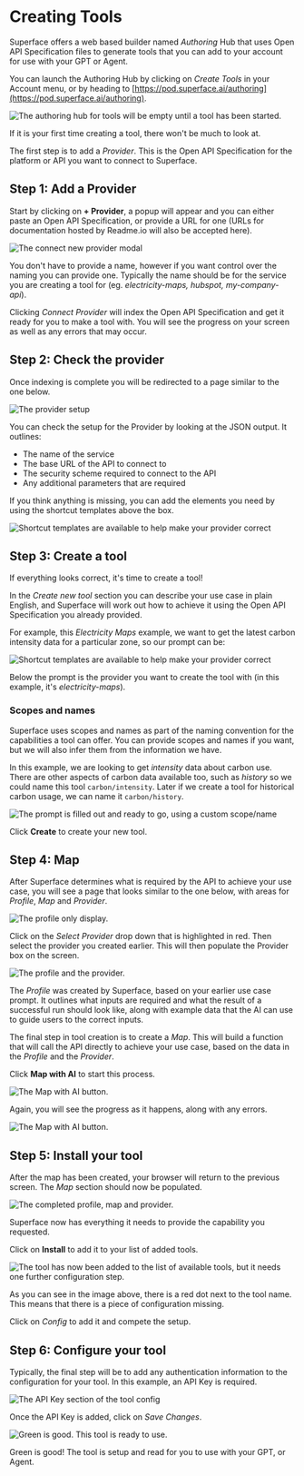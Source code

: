 # Creating Tools

Superface offers a web based builder named _Authoring_ Hub that uses Open API Specification files to generate tools that you can add to your account for use with your GPT or Agent.

You can launch the Authoring Hub by clicking on _Create Tools_ in your Account menu, or by heading to [https://pod.superface.ai/authoring](https://pod.superface.ai/authoring).

![The authoring hub for tools will be empty until a tool has been started.](/img/tools/authoring-hub.png)

If it is your first time creating a tool, there won't be much to look at.

The first step is to add a _Provider_. This is the Open API Specification for the platform or API you want to connect to Superface.

## Step 1: Add a Provider

Start by clicking on **+ Provider**, a popup will appear and you can either paste an Open API Specification, or provide a URL for one (URLs for documentation hosted by Readme.io will also be accepted here).

![The connect new provider modal](/img/tools/authoring-connect-provider.png)

You don't have to provide a name, however if you want control over the naming you can provide one. Typically the name should be for the service you are creating a tool for (eg. _electricity-maps, hubspot, my-company-api_).

Clicking _Connect Provider_ will index the Open API Specification and get it ready for you to make a tool with. You will see the progress on your screen as well as any errors that may occur.

## Step 2: Check the provider

Once indexing is complete you will be redirected to a page similar to the one below.

![The provider setup](/img/tools/authoring-provider-setup.png)

You can check the setup for the Provider by looking at the JSON output. It outlines:

- The name of the service
- The base URL of the API to connect to
- The security scheme required to connect to the API
- Any additional parameters that are required

If you think anything is missing, you can add the elements you need by using the shortcut templates above the box.

![Shortcut templates are available to help make your provider correct](/img/tools/authoring-shortcut-templates.png)

## Step 3: Create a tool

If everything looks correct, it's time to create a tool!

In the _Create new tool_ section you can describe your use case in plain English, and Superface will work out how to achieve it using the Open API Specification you already provided.

For example, this _Electricity Maps_ example, we want to get the latest carbon intensity data for a particular zone, so our prompt can be:

![Shortcut templates are available to help make your provider correct](/img/tools/authoring-tool-prompt.png)

Below the prompt is the provider you want to create the tool with (in this example, it's _electricity-maps_).

### Scopes and names

Superface uses scopes and names as part of the naming convention for the capabilities a tool can offer. You can provide scopes and names if you want, but we will also infer them from the information we have.

In this example, we are looking to get _intensity_ data about carbon use. There are other aspects of carbon data available too, such as _history_ so we could name this tool `carbon/intensity`. Later if we create a tool for historical carbon usage, we can name it `carbon/history`.

![The prompt is filled out and ready to go, using a custom scope/name](/img/tools/authoring-prompt-complete.png)

Click **Create** to create your new tool.

## Step 4: Map

After Superface determines what is required by the API to achieve your use case, you will see a page that looks similar to the one below, with areas for _Profile_, _Map_ and _Provider_.

![The profile only display.](/img/tools/authoring-profile-only.png)

Click on the _Select Provider_ drop down that is highlighted in red. Then select the provider you created earlier. This will then populate the Provider box on the screen.

![The profile and the provider.](/img/tools/authoring-profile-provider.png)

The _Profile_ was created by Superface, based on your earlier use case prompt. It outlines what inputs are required and what the result of a successful run should look like, along with example data that the AI can use to guide users to the correct inputs.

The final step in tool creation is to create a _Map_. This will build a function that will call the API directly to achieve your use case, based on the data in the _Profile_ and the _Provider_.

Click **Map with AI** to start this process.

![The Map with AI button.](/img/tools/authoring-map-with-ai.png)

Again, you will see the progress as it happens, along with any errors.

![The Map with AI button.](/img/tools/authoring-working-on-map.png)

## Step 5: Install your tool

After the map has been created, your browser will return to the previous screen. The _Map_ section should now be populated.

![The completed profile, map and provider.](/img/tools/authoring-complete-map.png)

Superface now has everything it needs to provide the capability you requested.

Click on **Install** to add it to your list of added tools.

![The tool has now been added to the list of available tools, but it needs one further configuration step.](/img/tools/authoring-tool-added.png)

As you can see in the image above, there is a red dot next to the tool name. This means that there is a piece of configuration missing.

Click on _Config_ to add it and compete the setup.

## Step 6: Configure your tool

Typically, the final step will be to add any authentication information to the configuration for your tool. In this example, an API Key is required.

![The API Key section of the tool config](/img/tools/authoring-final-config.png)

Once the API Key is added, click on _Save Changes_.

![Green is good. This tool is ready to use.](/img/tools/authoring-tool-complete.png)

Green is good! The tool is setup and read for you to use with your GPT, or Agent.
